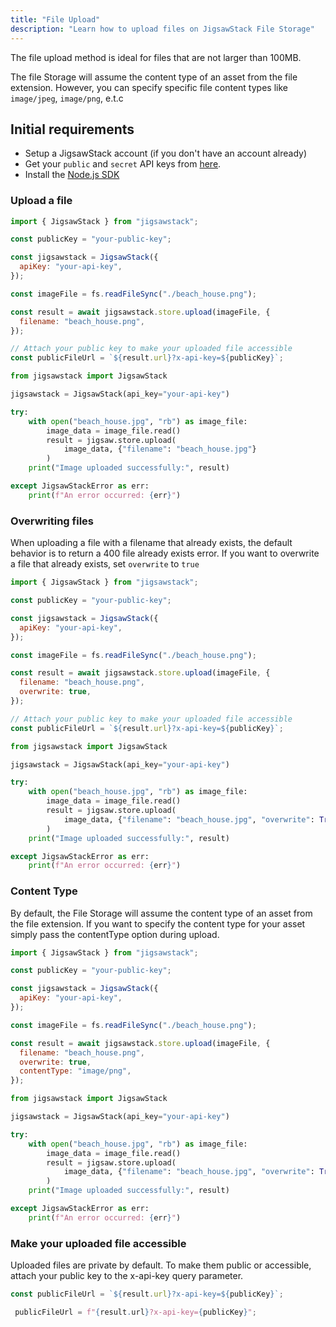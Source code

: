 ```yaml
---
title: "File Upload"
description: "Learn how to upload files on JigsawStack File Storage"
---
```


<Info>
  The file upload method is ideal for files that are not larger than 100MB.
</Info>

The file Storage will assume the content type of an asset from the file extension. However, you can specify specific file content types like `image/jpeg`, `image/png`, e.t.c

## Initial requirements

- Setup a JigsawStack account (if you don't have an account already)
- Get your `public` and `secret` API keys from [here](https://jigsawstack.com/dashboard).
- Install the [Node.js SDK](http://localhost:3000/quick-start/node/introduction)

### Upload a file

<CodeGroup>

```javascript node.js
import { JigsawStack } from "jigsawstack";

const publicKey = "your-public-key";

const jigsawstack = JigsawStack({
  apiKey: "your-api-key",
});

const imageFile = fs.readFileSync("./beach_house.png");

const result = await jigsawstack.store.upload(imageFile, {
  filename: "beach_house.png",
});

// Attach your public key to make your uploaded file accessible
const publicFileUrl = `${result.url}?x-api-key=${publicKey}`;
```

```python python
from jigsawstack import JigsawStack

jigsawstack = JigsawStack(api_key="your-api-key")

try:
    with open("beach_house.jpg", "rb") as image_file:
        image_data = image_file.read()
        result = jigsaw.store.upload(
            image_data, {"filename": "beach_house.jpg"}
        )
    print("Image uploaded successfully:", result)

except JigsawStackError as err:
    print(f"An error occurred: {err}")
```

</CodeGroup>

### Overwriting files

When uploading a file with a filename that already exists, the default behavior is to return a 400 file already exists error. If you want to overwrite a file that already exists, set `overwrite` to `true`

<CodeGroup>

```javascript node.js
import { JigsawStack } from "jigsawstack";

const publicKey = "your-public-key";

const jigsawstack = JigsawStack({
  apiKey: "your-api-key",
});

const imageFile = fs.readFileSync("./beach_house.png");

const result = await jigsawstack.store.upload(imageFile, {
  filename: "beach_house.png",
  overwrite: true,
});

// Attach your public key to make your uploaded file accessible
const publicFileUrl = `${result.url}?x-api-key=${publicKey}`;
```

```python python
from jigsawstack import JigsawStack

jigsawstack = JigsawStack(api_key="your-api-key")

try:
    with open("beach_house.jpg", "rb") as image_file:
        image_data = image_file.read()
        result = jigsaw.store.upload(
            image_data, {"filename": "beach_house.jpg", "overwrite": True}
        )
    print("Image uploaded successfully:", result)

except JigsawStackError as err:
    print(f"An error occurred: {err}")
```

</CodeGroup>

### Content Type

By default, the File Storage will assume the content type of an asset from the file extension. If you want to specify the content type for your asset simply pass the contentType option during upload.

<CodeGroup>

```javascript node.js
import { JigsawStack } from "jigsawstack";

const publicKey = "your-public-key";

const jigsawstack = JigsawStack({
  apiKey: "your-api-key",
});

const imageFile = fs.readFileSync("./beach_house.png");

const result = await jigsawstack.store.upload(imageFile, {
  filename: "beach_house.png",
  overwrite: true,
  contentType: "image/png",
});
```

```python python
from jigsawstack import JigsawStack

jigsawstack = JigsawStack(api_key="your-api-key")

try:
    with open("beach_house.jpg", "rb") as image_file:
        image_data = image_file.read()
        result = jigsaw.store.upload(
            image_data, {"filename": "beach_house.jpg", "overwrite": True}
        )
    print("Image uploaded successfully:", result)

except JigsawStackError as err:
    print(f"An error occurred: {err}")
```

</CodeGroup>

### Make your uploaded file accessible

Uploaded files are private by default. To make them public or accessible, attach your public key to the x-api-key query parameter.

<CodeGroup>

```javascript node.js
const publicFileUrl = `${result.url}?x-api-key=${publicKey}`;
```

```python python
 publicFileUrl = f"{result.url}?x-api-key={publicKey}";
```

</CodeGroup>
